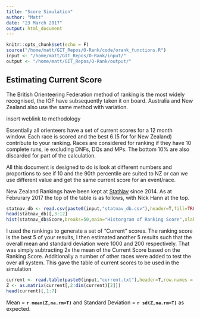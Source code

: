 ```yaml
---
title: "Score Simulation"
author: "Matt"
date: "23 March 2017"
output: html_document
---
```


```r
knitr::opts_chunk$set(echo = F)
source("/home/matt/GIT_Repos/O-Rank/code/orank_functions.R")
input <- "/home/matt/GIT_Repos/O-Rank/input/"
output <- "/home/matt/GIT_Repos/O-Rank/output/"


```

## Estimating Current Score

The British Orienteering Federation method of ranking is the most widely recognised, the IOF have subsequently taken it on board. Australia and New Zealand also use the same method with variation.

insert weblink to methodology

Essentially all orienteers have a set of current scores for a 12 month window. Each race is scored and the best 6 (5 for for New Zealand) contribute to your ranking. Races are considered for ranking if they have 10 complete runs, ie excluding DNFs, DQs and MPs. The bottom 10% are also discarded for part of the calculation.

All this document is designed to do is look at different numbers and proportions to see if 10 and the 90th percentile are suited to NZ or can we use different value and get the same current score for an event/race. 

New Zealand Rankings have been kept at [StatNav](www.statnav.co.nz) since 2014. As at Februrary 2017 the top of the table is as follows, with Nick Hann at the top.

```r
statnav_db <- read.csv(paste0(input,"statnav_db.csv"),header=T,fill=TRUE,sep=";")
head(statnav_db)[,3:12]
hist(statnav_db$Score,breaks=50,main="Historgram of Ranking Score",xlab="Score")
```


I used the rankings to generate a set of "Current" scores. The ranking score is the best 5 of your results, I then estimated another 5 results such that the overall mean and standard deviation were 1000 and 200 respectively. That was simply subtracting 2x the mean of the Current Score based on the Ranking Score.
Additionally a number of other races were added to test the over all system. This gave the table of current scores to be used in the simulation
```r
current <- read.table(paste0(input,"current.txt"),header=T,row.names = 1)
Z <- as.matrix(current[,2:dim(current)[2]]) 
head(current)[,1:7]
```

Mean = **`r mean(Z,na.rm=T)`** and Standard Deviation = **`r sd(Z,na.rm=T)`** as expected.


